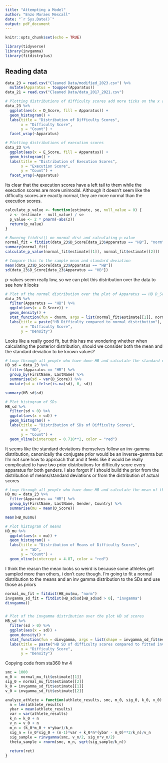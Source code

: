 ```yaml
---
title: "Attempting a Model"
author: "Enzo Moraes Mescall"
date: "`r Sys.Date()`"
output: pdf_document
---
```


```r
knitr::opts_chunk$set(echo = TRUE)
```

```r
library(tidyverse)
library(invgamma)
library(fitdistrplus)
```

## Reading data

```r
data_23 = read.csv("Cleaned Data/modified_2023.csv") %>%
  mutate(Apparatus = toupper(Apparatus))
data_21 = read.csv("Cleaned Data/data_2017_2021.csv") 
```

```r
# Plotting distributions of difficulty scores add more ticks on the x axis
data_23 %>%
  ggplot(aes(x = D_Score, fill = Apparatus)) +
  geom_histogram() +
  labs(title = "Distribution of Difficulty Scores",
       x = "Difficulty Score",
       y = "Count") +
  facet_wrap(~Apparatus)
```


```r
# Plotting distributions of execution scores
data_23 %>%
  ggplot(aes(x = E_Score, fill = Apparatus)) +
  geom_histogram() +
  labs(title = "Distribution of Execution Scores",
       x = "Execution Score",
       y = "Count") +
  facet_wrap(~Apparatus)
```

Its clear that the execution scores have a left tail to them while the execution scores are more unimodal. Although it doesn't seem like the difficulty scores are exactly normal, they are more normal than the execution scores. 

```r
calculate_p_value <- function(estimate, se, null_value = 0) {
  z <- (estimate - null_value) / se
  p_value <- 2 * pnorm(-abs(z))
  return(p_value)
}
```

```r
# Running fitdist() on normal dist and calculating p-value
normal_fit = fitdist(data_23$D_Score[data_23$Apparatus == "HB"], "norm")
summary(normal_fit)
calculate_p_value(normal_fit$estimate[[1]], normal_fit$estimate[[2]])

# Compare this to the sample mean and standard deviation
mean(data_23$D_Score[data_23$Apparatus == "HB"])
sd(data_23$D_Score[data_23$Apparatus == "HB"])
```

p-values seem really low, so we can plot this distribution over the data to see how it looks

```r
# Plot of the normal distribution over the plot of Apparatus == HB D_Score data
data_23 %>%
  filter(Apparatus == "HB") %>%
  ggplot(aes(x = D_Score)) +
  geom_density() +
  stat_function(fun = dnorm, args = list(normal_fit$estimate[[1]], normal_fit$estimate[[2]]), color = "red", size = 1) +
  labs(title = paste("HB Difficulty compared to normal distribution"),  
       x = "Difficulty Score",
       y = "Density")
```

Looks like a really good fit, but this has me wondering whether when calculating the posterior distribution, should we consider both the mean and the standard deviation to be known values?

```r
# Loop through all people who have done HB and calculate the standard deviations of their difficulty scores
HB_sd = data_23 %>%
  filter(Apparatus == "HB") %>%
  group_by(FirstName, LastName) %>%
  summarise(sd = var(D_Score)) %>%
  mutate(sd = ifelse(is.na(sd), 0, sd))

summary(HB_sd$sd)

# Plot histogram of SDs
HB_sd %>%
  filter(sd > 0) %>%
  ggplot(aes(x = sd)) +
  geom_histogram() +
  labs(title = "Distribution of SDs of Difficulty Scores",
       x = "SD",
       y = "Count") + 
  geom_vline(xintercept = 0.718**2, color = "red")
```

It seems like the standard deviations themselves follow an inv-gamma distribution, canonically the conjugate prior would be an inverse-gamma but I'm not sure how to approach that and it feels like it would be really complicated to have two prior distributions for difficulty score every apparatus for both genders. I also forgot if I should build the prior from the distribution of means/standard deviations or from the distribution of actual scores

```r
# Loop through all people who have done HB and calculate the mean of their difficulty scores
HB_mu = data_23 %>%
  filter(Apparatus == "HB") %>%
  group_by(FirstName, LastName, Gender, Country) %>%
  summarise(mu = mean(D_Score))

mean(HB_mu$mu)

# Plot histogram of means
HB_mu %>%
  ggplot(aes(x = mu)) +
  geom_histogram() +
  labs(title = "Distribution of Means of Difficulty Scores",
       x = "SD",
       y = "Count") + 
  geom_vline(xintercept = 4.87, color = "red")
```

I think the reason the mean looks so weird is because some athletes get sampled more than others, i don't care though. I'm going to fit a normal distribution to the means and an inv gamma distribution to the SDs and use those as priors

```r
normal_mu_fit = fitdist(HB_mu$mu, "norm")
invgamma_sd_fit = fitdist(HB_sd$sd[HB_sd$sd > 0], "invgamma")
dinvgamma()
```

```r
```

```r
# Plot of the invgamma distribution over the plot HB sd scores
HB_sd %>%
  filter(sd > 0) %>%
  ggplot(aes(x = sd)) +
  geom_density() +
  stat_function(fun = dinvgamma, args = list(shape = invgamma_sd_fit$estimate[[1]],scale = invgamma_sd_fit$estimate[[2]]), color = "red", size = 1) +
  labs(title = paste("HB SD of difficulty scores compared to fitted invgamma distribution"),  
       x = "Difficulty Score",
       y = "Density")
```

Copying code from sta360 hw 4

```r
smc = 1000
m_0 =  normal_mu_fit$estimate[[1]]
sig_0 = normal_mu_fit$estimate[[2]]
k_0 = invgamma_sd_fit$estimate[[1]] 
v_0 = invgamma_sd_fit$estimate[[2]]

analyze_athlete = function(athlete_results, smc, m_0, sig_0, k_0, v_0) {
  n = len(athlete_results)
  ybar = mean(athlete_results)
  var = var(athlete_results)
  k_n = k_0 + n
  v_n = v_0 + n
  m_n = (k_0*m_0 + n*ybar)/k_n
  sig_n = (v_0*sig_0 + (n-1)*var + k_0*n*(ybar - m_0)**2/k_n)/v_n
  sig_sample = rinvgamma(smc, v_n/2, sig_n*v_n/2)
  theta_sample = rnorm(smc, m_n, sqrt(sig_sample/k_n))
  
  return(ret)
}
```

